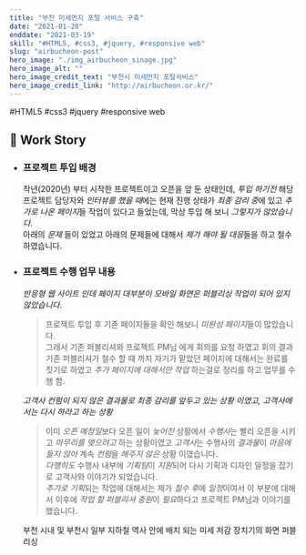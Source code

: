 ```yaml
---
title: "부천 미세먼지 포털 서비스 구축"
date: "2021-01-20"
enddate: "2021-03-19"
skill: "#HTML5, #css3, #jquery, #responsive web"
slug: "airbucheon-post"
hero_image: "./img_airbucheon_sinage.jpg"
hero_image_alt: ""
hero_image_credit_text: "부천시 미세먼지 포털서비스"
hero_image_credit_link: "http://airbucheon.or.kr/"
---
```


<div className="badge-wrap">
  <span className="badge badge-html">#HTML5</span>
  <span className="badge badge-css">#css3</span>
  <span className="badge badge-javscript">#jquery</span>
  <span className="badge badge-rwd">#responsive web</span>
</div>

## 🎤 Work Story

- ### 프로젝트 투입 배경

  작년(2020년) 부터 시작한 프로젝트이고 오픈을 앞 둔 상태인데,
  _투입 하기전_ 해당 프로젝트 담당자와 *인터뷰를 했을 때*에는 현재 진행 상태가 *최종 감리 중*에 있고 *추가로 나온 페이지*들 작업이 있다고 들었는데, 막상 투입 해 보니 _그렇지가 않았습니다._<br/>아래의 _문제_ 들이 있었고 아래의 문제들에 대해서 *제가 해야 될 대응*들을 하고 철수 하였습니다.

- ### 프로젝트 수행 업무 내용

  _반응형 웹 사이트 인데 페이지 대부분이 모바일 화면은 퍼블리싱 작업이 되어 있지 않았습니다_.

  > 프로젝트 투입 후 기존 페이지들을 확인 해보니 *미완성 페이지*들이 많았습니다. <br/>그래서 기존 퍼블리셔와 프로젝트 PM님 에게 회의를 요청 하였고 회의 결과 기존 퍼블리셔가 철수 할 때 까지 자기가 맡았던 페이지에 대해서는 완료를 짓기로 하였고 _추가 페이지에 대해서만 작업_ 하는걸로 정리를 하고 업무를 수행 함.

  _고객사 컨펌이 되지 않은 결과물로 최종 감리를 앞두고 있는 상황 이였고, 고객사에서는 다시 하라고 하는 상황_

  > 이미 *오픈 예정일*보다 오픈 일이 _늦어진_ 상황에서 *수행사*는 빨리 오픈을 시키고 _마무리를 맺으려고_ 하는 상황이였고 *고객사*는 수행사의 *결과물*이 _마음에 들지 않아_ 계속 *컨펌*을 _해주지 않은_ 상황 이였습니다. <br/>_다행히도_ 수행사 내부에 *기획팀*이 *지원*되어 다시 기획과 디자인 일정을 잡기로 고객사와 이야기가 되었습니다. <br/> *추가로 기획*되는 작업에 대해서는 제가 *철수 후*에 *일정*이여서 이 부분에 대해서 이후에 *작업 할 퍼블리셔 충원*이 *필요*하다고 프로젝트 PM님과 이야기를 했습니다.

  부천 시내 및 부천시 일부 지하철 역사 안에 배치 되는 미세 저감 장치기의 화면 퍼블리싱
